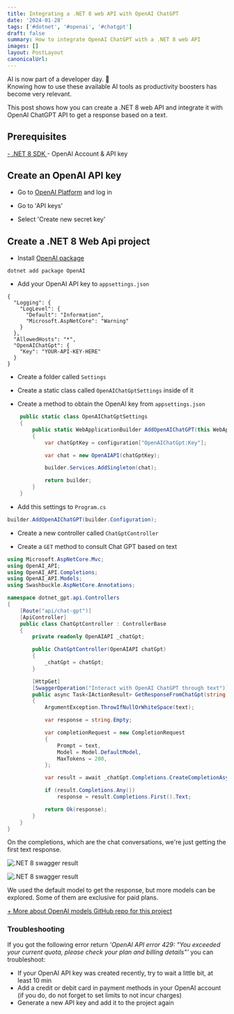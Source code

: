 ```yaml
---
title: Integrating a .NET 8 web API with OpenAI ChatGPT
date: '2024-01-28'
tags: ['#dotnet', '#openai', '#chatgpt']
draft: false
summary: How to integrate OpenAI ChatGPT with a .NET 8 web API
images: []
layout: PostLayout
canonicalUrl:
---
```


AI is now part of a developer day. 🤖 <br />
Knowing how to use these available AI tools as productivity boosters has become very relevant.

This post shows how you can create a .NET 8 web API and integrate it with OpenAI ChatGPT API to get a response based on a text.

## Prerequisites

<a href="https://dotnet.microsoft.com/en-us/download/dotnet/8.0" target="_blank">
  - .NET 8 SDK
</a>
- OpenAI Account & API key

## Create an OpenAI API key

- Go to <a href="https://platform.openai.com/" target="_blank"> OpenAI Platform</a> and log in

- Go to 'API keys'

- Select 'Create new secret key'

## Create a .NET 8 Web Api project

- Install <a href="https://www.nuget.org/packages/OpenAI" target="_blank">OpenAI package</a>

```
dotnet add package OpenAI
```

- Add your OpenAI API key to `appsettings.json`

```
{
  "Logging": {
    "LogLevel": {
      "Default": "Information",
      "Microsoft.AspNetCore": "Warning"
    }
  },
  "AllowedHosts": "*",
  "OpenAIChatGpt": {
    "Key": "YOUR-API-KEY-HERE"
  }
}
```

- Create a folder called `Settings`

- Create a static class called `OpenAIChatGptSettings` inside of it

- Create a method to obtain the OpenAI key from `appsettings.json`

```cs
    public static class OpenAIChatGptSettings
    {
        public static WebApplicationBuilder AddOpenAIChatGPT(this WebApplicationBuilder builder, IConfiguration configuration)
        {
            var chatGptKey = configuration["OpenAIChatGpt:Key"];

            var chat = new OpenAIAPI(chatGptKey);

            builder.Services.AddSingleton(chat);

            return builder;
        }
    }
```

- Add this settings to `Program.cs`

```cs
builder.AddOpenAIChatGPT(builder.Configuration);
```

- Create a new controller called `ChatGptController`

- Create a `GET` method to consult Chat GPT based on text

```cs
using Microsoft.AspNetCore.Mvc;
using OpenAI_API;
using OpenAI_API.Completions;
using OpenAI_API.Models;
using Swashbuckle.AspNetCore.Annotations;

namespace dotnet_gpt.api.Controllers
{
    [Route("api/chat-gpt")]
    [ApiController]
    public class ChatGptController : ControllerBase
    {
        private readonly OpenAIAPI _chatGpt;

        public ChatGptController(OpenAIAPI chatGpt)
        {
            _chatGpt = chatGpt;
        }

        [HttpGet]
        [SwaggerOperation("Interact with OpenAI ChatGPT through text")]
        public async Task<IActionResult> GetResponseFromChatGpt(string text)
        {
            ArgumentException.ThrowIfNullOrWhiteSpace(text);

            var response = string.Empty;

            var completionRequest = new CompletionRequest
            {
                Prompt = text,
                Model = Model.DefaultModel,
                MaxTokens = 200,
            };

            var result = await _chatGpt.Completions.CreateCompletionAsync(completionRequest);

            if (result.Completions.Any())
                response = result.Completions.First().Text;

            return Ok(response);
        }
    }
}
```

On the completions, which are the chat conversations, we're just getting the first text response.

![.NET 8 swagger result](/static/images/posts/dotnet-chatgpt-integration/dotnet-chatgpt-integration-1.png)

![.NET 8 swagger result](/static/images/posts/dotnet-chatgpt-integration/dotnet-chatgpt-integration-2.png)<br />

We used the default model to get the response, but more models can be explored. Some of them are exclusive for paid plans.<br />

<a href="https://platform.openai.com/docs/models/overview" target="_blank">
  + More about OpenAI models
</a>

<a href="https://github.com/lucasdsalves/dotnet-gpt" target="_blank">
  GitHub repo for this project
</a>

### Troubleshooting

If you got the following error return _'OpenAI API error 429: "You exceeded your current quota, please check your plan and billing details"'_ you can troubleshoot:

- If your OpenAI API key was created recently, try to wait a little bit, at least 10 min
- Add a credit or debit card in payment methods in your OpenAI account (if you do, do not forget to set limits to not incur charges)
- Generate a new API key and add it to the project again
